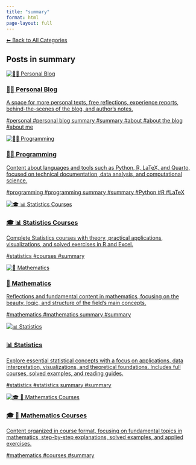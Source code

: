 ```yaml
---
title: "summary"
format: html
page-layout: full
---
```


[⬅ Back to All Categories](../categories.qmd)

## Posts in **summary**

::: {.cards-grid}
<div class="card">
<a class="card-link" href="/posts/personal/index.html">
<div class="card-image"><img src="/images/banner.png" alt="🧑‍🏫 Personal Blog"></div>
<div class="card-content">
<h3 class="card-title">🧑‍🏫 Personal Blog</h3>
<p class="card-desc">A space for more personal texts, free reflections, experience reports, behind-the-scenes of the blog, and author’s notes.</p>
<div class="chips"><span class="chip">#personal</span> <span class="chip">#personal blog summary</span> <span class="chip">#summary</span> <span class="chip">#about</span> <span class="chip">#about the blog</span> <span class="chip">#about me</span></div>
</div>
</a>
</div>
<div class="card">
<a class="card-link" href="/posts/programming/index.html">
<div class="card-image"><img src="/images/banner.png" alt="👨‍💻 Programming"></div>
<div class="card-content">
<h3 class="card-title">👨‍💻 Programming</h3>
<p class="card-desc">Content about languages and tools such as Python, R, LaTeX, and Quarto, focused on technical documentation, data analysis, and computational science.</p>
<div class="chips"><span class="chip">#programming</span> <span class="chip">#programming summary</span> <span class="chip">#summary</span> <span class="chip">#Python</span> <span class="chip">#R</span> <span class="chip">#LaTeX</span></div>
</div>
</a>
</div>
<div class="card">
<a class="card-link" href="/posts/courses/statistics/index.html">
<div class="card-image"><img src="/images/banner.png" alt="🎓 📊 Statistics Courses"></div>
<div class="card-content">
<h3 class="card-title">🎓 📊 Statistics Courses</h3>
<p class="card-desc">Complete Statistics courses with theory, practical applications, visualizations, and solved exercises in R and Excel.</p>
<div class="chips"><span class="chip">#statistics</span> <span class="chip">#courses</span> <span class="chip">#summary</span></div>
</div>
</a>
</div>
<div class="card">
<a class="card-link" href="/posts/mathematics/index.html">
<div class="card-image"><img src="/images/banner.png" alt="🧮 Mathematics"></div>
<div class="card-content">
<h3 class="card-title">🧮 Mathematics</h3>
<p class="card-desc">Reflections and fundamental content in mathematics, focusing on the beauty, logic, and structure of the field’s main concepts.</p>
<div class="chips"><span class="chip">#mathematics</span> <span class="chip">#mathematics summary</span> <span class="chip">#summary</span></div>
</div>
</a>
</div>
<div class="card">
<a class="card-link" href="/posts/statistics/index.html">
<div class="card-image"><img src="/images/banner.png" alt="📊 Statistics"></div>
<div class="card-content">
<h3 class="card-title">📊 Statistics</h3>
<p class="card-desc">Explore essential statistical concepts with a focus on applications, data interpretation, visualizations, and theoretical foundations. Includes full courses, solved examples, and reading guides.</p>
<div class="chips"><span class="chip">#statistics</span> <span class="chip">#statistics summary</span> <span class="chip">#summary</span></div>
</div>
</a>
</div>
<div class="card">
<a class="card-link" href="/posts/courses/math/index.html">
<div class="card-image"><img src="/images/banner.png" alt="🎓 🧮 Mathematics Courses"></div>
<div class="card-content">
<h3 class="card-title">🎓 🧮 Mathematics Courses</h3>
<p class="card-desc">Content organized in course format, focusing on fundamental topics in mathematics, step-by-step explanations, solved examples, and applied exercises.</p>
<div class="chips"><span class="chip">#mathematics</span> <span class="chip">#courses</span> <span class="chip">#summary</span></div>
</div>
</a>
</div>
:::
